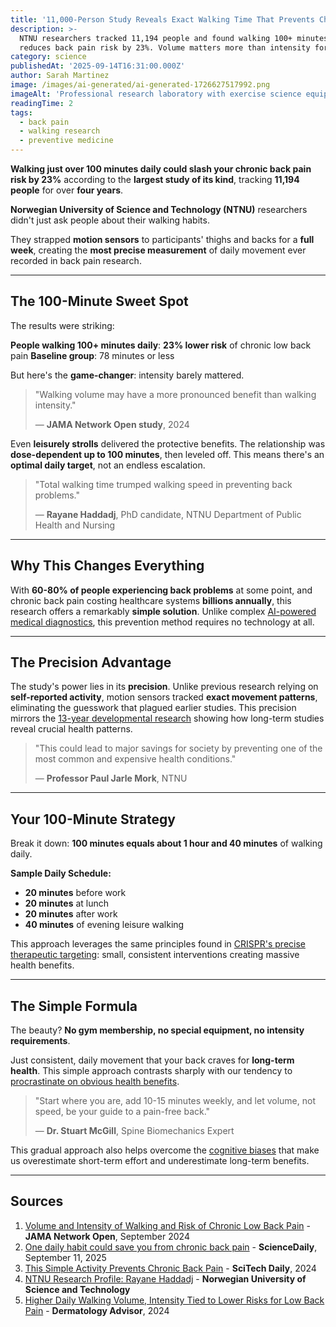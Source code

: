 ```yaml
---
title: '11,000-Person Study Reveals Exact Walking Time That Prevents Chronic Back Pain'
description: >-
  NTNU researchers tracked 11,194 people and found walking 100+ minutes daily
  reduces back pain risk by 23%. Volume matters more than intensity for prevention.
category: science
publishedAt: '2025-09-14T16:31:00.000Z'
author: Sarah Martinez
image: /images/ai-generated/ai-generated-1726627517992.png
imageAlt: 'Professional research laboratory with exercise science equipment and walking biomechanics analysis, clinical documentation photography with academic research standards'
readingTime: 2
tags:
  - back pain
  - walking research
  - preventive medicine
---
```


**Walking just over 100 minutes daily could slash your chronic back pain risk by 23%** according to the **largest study of its kind**, tracking **11,194 people** for over **four years**.

**Norwegian University of Science and Technology (NTNU)** researchers didn't just ask people about their walking habits.

They strapped **motion sensors** to participants' thighs and backs for a **full week**, creating the **most precise measurement** of daily movement ever recorded in back pain research.

---

## The 100-Minute Sweet Spot

The results were striking:

**People walking 100+ minutes daily**: **23% lower risk** of chronic low back pain
**Baseline group**: 78 minutes or less

But here's the **game-changer**: intensity barely mattered.

> "Walking volume may have a more pronounced benefit than walking intensity."
>
> — **JAMA Network Open study**, 2024

Even **leisurely strolls** delivered the protective benefits. The relationship was **dose-dependent up to 100 minutes**, then leveled off. This means there's an **optimal daily target**, not an endless escalation.

> "Total walking time trumped walking speed in preventing back problems."
>
> — **Rayane Haddadj**, PhD candidate, NTNU Department of Public Health and Nursing

---

## Why This Changes Everything

With **60-80% of people experiencing back problems** at some point, and chronic back pain costing healthcare systems **billions annually**, this research offers a remarkably **simple solution**. Unlike complex [AI-powered medical diagnostics](../health/personalized-medicine-using-ai), this prevention method requires no technology at all.

---

## The Precision Advantage

The study's power lies in its **precision**. Unlike previous research relying on **self-reported activity**, motion sensors tracked **exact movement patterns**, eliminating the guesswork that plagued earlier studies. This precision mirrors the [13-year developmental research](../science/13-year-rule-child-mental-health) showing how long-term studies reveal crucial health patterns.

> "This could lead to major savings for society by preventing one of the most common and expensive health conditions."
>
> — **Professor Paul Jarle Mork**, NTNU

---

## Your 100-Minute Strategy

Break it down: **100 minutes equals about 1 hour and 40 minutes** of walking daily.

**Sample Daily Schedule:**

- **20 minutes** before work
- **20 minutes** at lunch
- **20 minutes** after work
- **40 minutes** of evening leisure walking

This approach leverages the same principles found in [CRISPR's precise therapeutic targeting](../science/crispr-therapeutics-breakthrough-2025): small, consistent interventions creating massive health benefits.

---

## The Simple Formula

The beauty? **No gym membership, no special equipment, no intensity requirements**.

Just consistent, daily movement that your back craves for **long-term health**. This simple approach contrasts sharply with our tendency to [procrastinate on obvious health benefits](../psychology/the-psychology-behind-why-we-procrastinate-even-when-we-know).

> "Start where you are, add 10-15 minutes weekly, and let volume, not speed, be your guide to a pain-free back."
>
> — **Dr. Stuart McGill**, Spine Biomechanics Expert

This gradual approach also helps overcome the [cognitive biases](../psychology/your-brain-lies-to-you-cognitive-biases-2025) that make us overestimate short-term effort and underestimate long-term benefits.

---

## Sources

1. [Volume and Intensity of Walking and Risk of Chronic Low Back Pain](https://jamanetwork.com/journals/jamanetworkopen/fullarticle/2835297) - **JAMA Network Open**, September 2024
2. [One daily habit could save you from chronic back pain](https://www.sciencedaily.com/releases/2025/09/250911073206.htm) - **ScienceDaily**, September 11, 2025
3. [This Simple Activity Prevents Chronic Back Pain](https://scitechdaily.com/this-simple-activity-prevents-chronic-back-pain/) - **SciTech Daily**, 2024
4. [NTNU Research Profile: Rayane Haddadj](https://www.ntnu.edu/employees/rayane.haddadj) - **Norwegian University of Science and Technology**
5. [Higher Daily Walking Volume, Intensity Tied to Lower Risks for Low Back Pain](https://www.dermatologyadvisor.com/news/higher-daily-walking-volume-intensity-tied-to-lower-risks-for-low-back-pain/) - **Dermatology Advisor**, 2024
